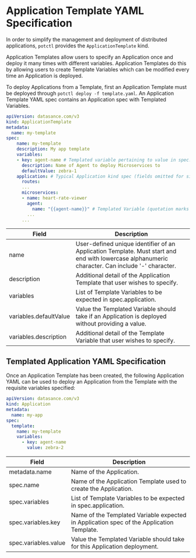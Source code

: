 # Application Template YAML Specification

In order to simplify the management and deployment of distributed applications, `potctl` provides the `ApplicationTemplate` kind.

Application Templates allow users to specify an Application once and deploy it many times with different variables. Application Templates do this by allowing users to create Template Variables which can be modified every time an Application is deployed.

To deploy Applications from a Template, first an Application Template must be deployed through `potctl deploy -f template.yaml`. An Application Template YAML spec contains an Application spec with Templated Variables.

```yaml
apiVersion: datasance.com/v3
kind: ApplicationTemplate
metadata:
  name: my-template
spec:
    name: my-template
    description: My app template
    variables:
    - key: agent-name # Templated variable pertaining to value in spec.application.microservices[0].agent.name below
      description: Name of Agent to deploy Microservices to
      defaultValue: zebra-1
    application: # Typical Application kind spec (fields omitted for simplicity)
      routes:
      ...
      microservices:
      - name: heart-rate-viewer
        agent:
          name: "{{agent-name}}" # Templated Variable (quotation marks are required)
        ...
      ...
```

| Field                  | Description                                                                                                                                     |
| ---------------------- | ----------------------------------------------------------------------------------------------------------------------------------------------- |
| name                   | User-defined unique identifier of an Application Template. Must start and end with lowercase alphanumeric character. Can include '-' character. |
| description            | Additional detail of the Application Template that user wishes to specify.                                                                      |
| variables              | List of Template Variables to be expected in spec.application.                                                                                  |
| variables.defaultValue | Value the Templated Variable should take if an Application is deployed without providing a value.                                               |
| variables.description  | Additional detail of the Template Variable that user wishes to specify.                                                                         |

## Templated Application YAML Specification

Once an Application Template has been created, the following Application YAML can be used to deploy an Application from the Template with the requisite variables specified:

```yaml
apiVersion: datasance.com/v3
kind: Application
metadata:
  name: my-app
spec:
  template:
    name: my-template
    variables:
      - key: agent-name
        value: zebra-2
```

| Field                | Description                                                                              |
| -------------------- | ---------------------------------------------------------------------------------------- |
| metadata.name        | Name of the Application.                                                                 |
| spec.name            | Name of the Application Template used to create the Application.                         |
| spec.variables       | List of Template Variables to be expected in spec.application.                           |
| spec.variables.key   | Name of the Templated Variable expected in Application spec of the Application Template. |
| spec.variables.value | Value the Templated Variable should take for this Application deployment.                |


<EditPageAdmonition />
